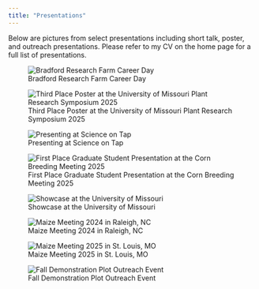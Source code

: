 ```yaml
---
title: "Presentations"
---
```


Below are pictures from select presentations including short talk, poster, and outreach presentations. Please refer to my CV on the home page for a full list of presentations. 

::: {layout-ncol="2"}
![Bradford Research Farm Career Day](FFA_day.jpg)

![Third Place Poster at the University of Missouri Plant Research Symposium 2025](MUPR_25.jpg)
:::

::: {layout-ncol="2"}
![Presenting at Science on Tap](science_on_tap.png)

![First Place Graduate Student Presentation at the Corn Breeding Meeting 2025](CBR_25.jpg)


:::

::: {layout-ncol="1"}
![Showcase at the University of Missouri](IPG.png)

:::

::: {layout-ncol="2"}
![Maize Meeting 2024 in Raleigh, NC](MM24.png)

![Maize Meeting 2025 in St. Louis, MO](MM_25.jpg)

:::

::: {layout-ncol="1"}
![Fall Demonstration Plot Outreach Event](demo_presentation.jpg){fig-align="left"}
:::